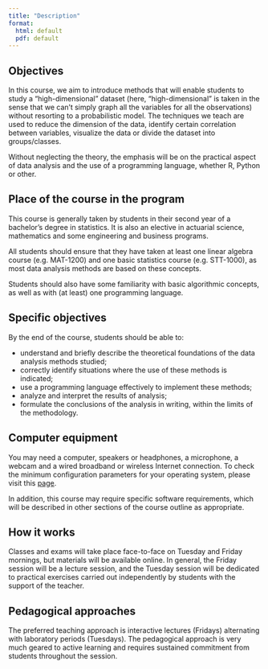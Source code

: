 ```yaml
--- 
title: "Description"
format: 
  html: default
  pdf: default
---
```


## Objectives

In this course, we aim to introduce methods that will enable students to study a "high-dimensional" dataset (here, "high-dimensional" is taken in the sense that we can't simply graph all the variables for all the observations) without resorting to a probabilistic model. The techniques we teach are used to reduce the dimension of the data, identify certain correlation between variables, visualize the data or divide the dataset into groups/classes.

Without neglecting the theory, the emphasis will be on the practical aspect of data analysis and the use of a programming language, whether R, Python or other.


## Place of the course in the program

This course is generally taken by students in their second year of a bachelor's degree in statistics. It is also an elective in actuarial science, mathematics and some engineering and business programs.

All students should ensure that they have taken at least one linear algebra course (e.g. MAT-1200) and one basic statistics course (e.g. STT-1000), as most data analysis methods are based on these concepts.

Students should also have some familiarity with basic algorithmic concepts, as well as with (at least) one programming language.


## Specific objectives

By the end of the course, students should be able to:

* understand and briefly describe the theoretical foundations of the data analysis methods studied;
* correctly identify situations where the use of these methods is indicated;
* use a programming language effectively to implement these methods;
* analyze and interpret the results of analysis;
* formulate the conclusions of the analysis in writing, within the limits of the methodology.


## Computer equipment

You may need a computer, speakers or headphones, a microphone, a webcam and a wired broadband or wireless Internet connection. To check the minimum configuration parameters for your operating system, please visit this [page](https://www.ulaval.ca/etudiants-actuels/equipez-vous-pour-reussir).

In addition, this course may require specific software requirements, which will be described in other sections of the course outline as appropriate.


## How it works

Classes and exams will take place face-to-face on Tuesday and Friday mornings, but materials will be available online. In general, the Friday session will be a lecture session, and the Tuesday session will be dedicated to practical exercises carried out independently by students with the support of the teacher.


## Pedagogical approaches

The preferred teaching approach is interactive lectures (Fridays) alternating with laboratory periods (Tuesdays). The pedagogical approach is very much geared to active learning and requires sustained commitment from students throughout the session.


